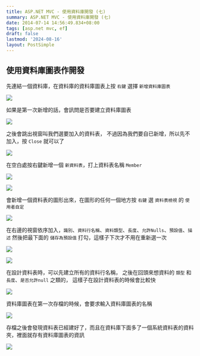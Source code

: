 ```yaml
---
title: ASP.NET MVC - 使用資料庫開發 (七)
summary: ASP.NET MVC - 使用資料庫開發 (七)
date: 2014-07-14 14:56:49.834+08:00
tags: [asp.net mvc, ef]
draft: false
lastmod: '2024-08-16'
layout: PostSimple
---
```


## 使用資料庫圖表作開發

先連結一個資料庫，在資料庫的資料庫圖表上按 `右鍵` 選擇 `新增資料庫圖表`

![](https://image.cashwu.com/2014/aspnet-mvc-db-dev-07/01.webp)

如果是第一次新增的話，會訊問是否要建立資料庫圖表

![](https://image.cashwu.com/2014/aspnet-mvc-db-dev-07/02.webp)

之後會跳出視窗叫我們選要加入的資料表，
不過因為我們要自已新增，所以先不加入，按 `Close` 就可以了

![](https://image.cashwu.com/2014/aspnet-mvc-db-dev-07/03.webp)

在空白處按右鍵新增一個 `新資料表`，打上資料表名稱 `Member`

![](https://image.cashwu.com/2014/aspnet-mvc-db-dev-07/04.webp)

![](https://image.cashwu.com/2014/aspnet-mvc-db-dev-07/05.webp)

會新增一個資料表的圖形出來，在圖形的任何一個地方按 `右鍵` 選 `資料表檢視` 的 `使用者自定`

![](https://image.cashwu.com/2014/aspnet-mvc-db-dev-07/06.webp)

在右邊的視窗依序加入，`識別`、`資料行名稱`、`資料類型`、`長度`、`允許Nulls`、`預設值`、`描述`
然後把最下面的 `儲存為預設值` 打勾，這樣子下次才不用在重新選一次

![](https://image.cashwu.com/2014/aspnet-mvc-db-dev-07/07.webp)

![](https://image.cashwu.com/2014/aspnet-mvc-db-dev-07/08.webp)

在設計資料表時，可以先建立所有的資料行名稱，
之後在回頭來想資料的 `類型` 和 `長度`、`是否允許null` 之類的，
這樣子在設計資料表的時候會比較快

![](https://image.cashwu.com/2014/aspnet-mvc-db-dev-07/09.webp)

資料庫圖表在第一次存檔的時候，會要求輸入資料庫圖表的名稱

![](https://image.cashwu.com/2014/aspnet-mvc-db-dev-07/10.webp)

存檔之後會發現資料表已經建好了，而且在資料庫下面多了一個系統資料表的資料夾，裡面就存有資料庫圖表的資訊

![](https://image.cashwu.com/2014/aspnet-mvc-db-dev-07/11.webp)
